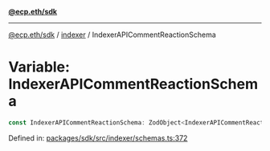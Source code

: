 [**@ecp.eth/sdk**](../../index.mdx)

***

[@ecp.eth/sdk](/sdk-reference/index.mdx) / [indexer](/sdk-reference/indexer/index.mdx) / IndexerAPICommentReactionSchema

# Variable: IndexerAPICommentReactionSchema

```ts
const IndexerAPICommentReactionSchema: ZodObject<IndexerAPICommentReactionSchemaType>;
```

Defined in: [packages/sdk/src/indexer/schemas.ts:372](https://github.com/ecp-eth/comments-monorepo/blob/main/packages/sdk/src/indexer/schemas.ts#L372)
